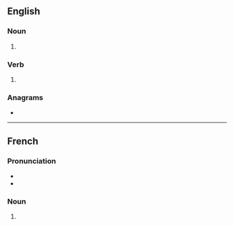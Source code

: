 ==English==

===Noun===
{{head|en|noun form}}

# {{plural of|en|silence}}

===Verb===
{{head|en|verb form}}

# {{en-third-person singular of|silence}}

===Anagrams===
* {{anagrams|en|a=ceeilnss|enclises|licenses}}

----

==French==

===Pronunciation===
* {{IPA|fr|/si.lɑ̃s/}}
* {{homophones|fr|silence}}

===Noun===
{{head|fr|noun plural form|g=m}}

# {{plural of|fr|silence}}